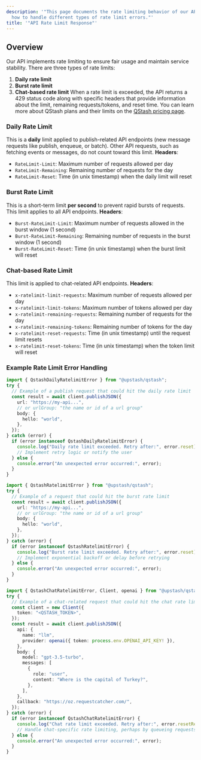 ```yaml
---
description: '"This page documents the rate limiting behavior of our API and explains
  how to handle different types of rate limit errors."'
title: '"API Rate Limit Response"'
---
```

## Overview
Our API implements rate limiting to ensure fair usage and maintain service stability. There are three types of rate limits:
1. **Daily rate limit**
2. **Burst rate limit**
3. **Chat-based rate limit**
When a rate limit is exceeded, the API returns a 429 status code along with specific headers that provide information about the limit, remaining requests/tokens, and reset time.
You can learn more about QStash plans and their limits on the [QStash pricing page](https://upstash.com/pricing/qstash).
### Daily Rate Limit
This is a **daily** limit applied to publish-related API endpoints (new message requests like publish, enqueue, or batch). Other API requests, such as fetching events or messages, do not count toward this limit.
**Headers**:
- `RateLimit-Limit`: Maximum number of requests allowed per day
- `RateLimit-Remaining`: Remaining number of requests for the day
- `RateLimit-Reset`: Time (in unix timestamp) when the daily limit will reset
### Burst Rate Limit
This is a short-term limit **per second** to prevent rapid bursts of requests. This limit applies to all API endpoints.
**Headers**:
- `Burst-RateLimit-Limit`: Maximum number of requests allowed in the burst window (1 second)
- `Burst-RateLimit-Remaining`: Remaining number of requests in the burst window (1 second)
- `Burst-RateLimit-Reset`: Time (in unix timestamp) when the burst limit will reset
### Chat-based Rate Limit
This limit is applied to chat-related API endpoints.
**Headers**:
- `x-ratelimit-limit-requests`: Maximum number of requests allowed per day
- `x-ratelimit-limit-tokens`: Maximum number of tokens allowed per day
- `x-ratelimit-remaining-requests`: Remaining number of requests for the day
- `x-ratelimit-remaining-tokens`: Remaining number of tokens for the day
- `x-ratelimit-reset-requests`: Time (in unix timestamp) until the request limit resets
- `x-ratelimit-reset-tokens`: Time (in unix timestamp) when the token limit will reset
### Example Rate Limit Error Handling
```typescript Handling Daily Rate Limit Error
import { QstashDailyRatelimitError } from "@upstash/qstash";
try {
  // Example of a publish request that could hit the daily rate limit
  const result = await client.publishJSON({
    url: "https://my-api...",
    // or urlGroup: "the name or id of a url group"
    body: {
      hello: "world",
    },
  });
} catch (error) {
  if (error instanceof QstashDailyRatelimitError) {
    console.log("Daily rate limit exceeded. Retry after:", error.reset);
    // Implement retry logic or notify the user
  } else {
    console.error("An unexpected error occurred:", error);
  }
}
```
```typescript Handling Burst Rate Limit Error
import { QstashRatelimitError } from "@upstash/qstash";
try {
  // Example of a request that could hit the burst rate limit
  const result = await client.publishJSON({
    url: "https://my-api...",
    // or urlGroup: "the name or id of a url group"
    body: {
      hello: "world",
    },
  });
} catch (error) {
  if (error instanceof QstashRatelimitError) {
    console.log("Burst rate limit exceeded. Retry after:", error.reset);
    // Implement exponential backoff or delay before retrying
  } else {
    console.error("An unexpected error occurred:", error);
  }
}
```
```typescript Handling Chat-based Rate Limit Error
import { QstashChatRatelimitError, Client, openai } from "@upstash/qstash";
try {
  // Example of a chat-related request that could hit the chat rate limit
  const client = new Client({
    token: "<QSTASH_TOKEN>",
  });
  const result = await client.publishJSON({
    api: {
      name: "llm",
      provider: openai({ token: process.env.OPENAI_API_KEY! }),
    },
    body: {
      model: "gpt-3.5-turbo",
      messages: [
        {
          role: "user",
          content: "Where is the capital of Turkey?",
        },
      ],
    },
    callback: "https://oz.requestcatcher.com/",
  });
} catch (error) {
  if (error instanceof QstashChatRatelimitError) {
    console.log("Chat rate limit exceeded. Retry after:", error.resetRequests);
    // Handle chat-specific rate limiting, perhaps by queueing requests
  } else {
    console.error("An unexpected error occurred:", error);
  }
}
```